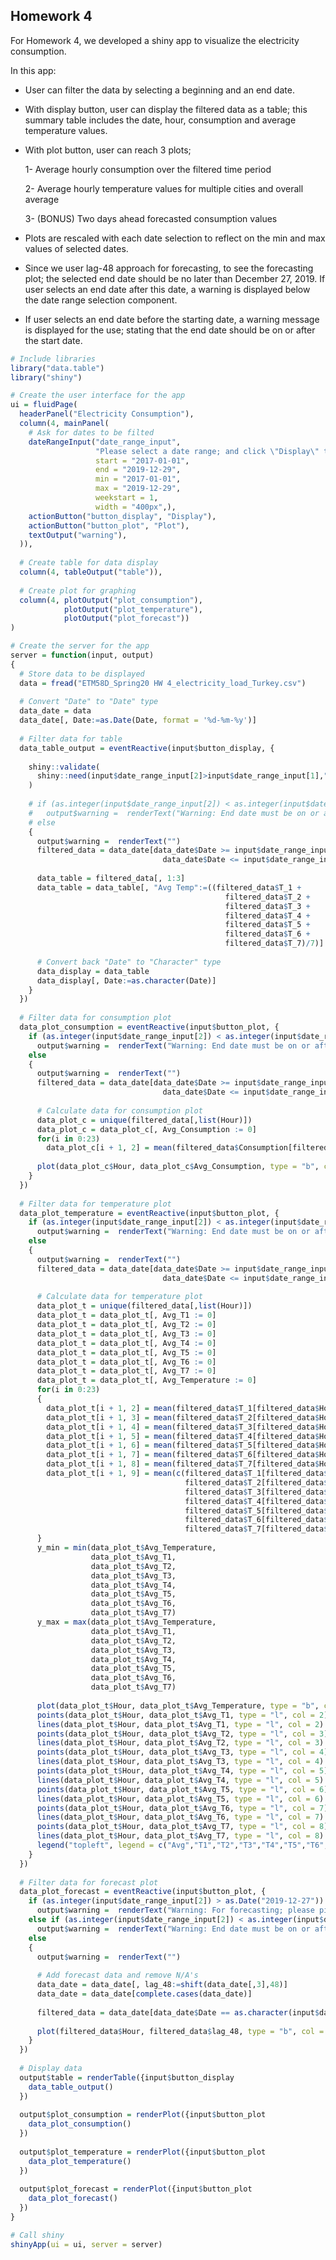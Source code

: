 ## Homework 4

For Homework 4, we developed a shiny app to visualize the electricity consumption. 

In this app:

- User can filter the data by selecting a beginning and an end date.

- With display button, user can display the filtered data as a table; this summary table includes the date, hour, consumption and average temperature values.

- With plot button, user can reach 3 plots; 
    
    1- Average hourly consumption over the filtered time period
    
    2- Average hourly temperature values for multiple cities and overall average
    
    3- (BONUS) Two days ahead forecasted consumption values

- Plots are rescaled with each date selection to reflect on the min and max values of selected dates. 

- Since we user lag-48 approach for forecasting, to see the forecasting plot; the selected end date should be no later than December 27, 2019. If user selects an end date after this date, a warning is displayed below the date range selection component. 

- If user selects an end date before the starting date, a warning message is displayed for the use; stating that the end date should be on or after the start date.

```{r}
# Include libraries
library("data.table")
library("shiny")

# Create the user interface for the app
ui = fluidPage(
  headerPanel("Electricity Consumption"),
  column(4, mainPanel(
    # Ask for dates to be filted
    dateRangeInput("date_range_input",
                   "Please select a date range; and click \"Display\" to see consumption and temperature values as a table, and click \"Plot\" to see the statistics of consumption and temperature as a plot. Please note that for forecasting plot; end date should be on or before December 27, 2019.",
                   start = "2017-01-01",
                   end = "2019-12-29",
                   min = "2017-01-01",
                   max = "2019-12-29",
                   weekstart = 1,
                   width = "400px",),
    actionButton("button_display", "Display"),
    actionButton("button_plot", "Plot"),
    textOutput("warning"),
  )),
  
  # Create table for data display
  column(4, tableOutput("table")),
  
  # Create plot for graphing
  column(4, plotOutput("plot_consumption"),
            plotOutput("plot_temperature"),
            plotOutput("plot_forecast"))
)

# Create the server for the app
server = function(input, output)
{
  # Store data to be displayed
  data = fread("ETM58D_Spring20 HW 4_electricity_load_Turkey.csv")
  
  # Convert "Date" to "Date" type
  data_date = data
  data_date[, Date:=as.Date(Date, format = '%d-%m-%y')]
  
  # Filter data for table
  data_table_output = eventReactive(input$button_display, {
    
    shiny::validate(
      shiny::need(input$date_range_input[2]>input$date_range_input[1],"Warning: End date must be on or after start date!")
    )
    
    # if (as.integer(input$date_range_input[2]) < as.integer(input$date_range_input[1]))
    #   output$warning =  renderText("Warning: End date must be on or after start date!")
    # else
    {
      output$warning =  renderText("")
      filtered_data = data_date[data_date$Date >= input$date_range_input[1] &
                                  data_date$Date <= input$date_range_input[2]]
      
      data_table = filtered_data[, 1:3]
      data_table = data_table[, "Avg Temp":=((filtered_data$T_1 +
                                                filtered_data$T_2 +
                                                filtered_data$T_3 +
                                                filtered_data$T_4 +
                                                filtered_data$T_5 +
                                                filtered_data$T_6 +
                                                filtered_data$T_7)/7)]
      
      # Convert back "Date" to "Character" type
      data_display = data_table
      data_display[, Date:=as.character(Date)]
    }
  })
  
  # Filter data for consumption plot
  data_plot_consumption = eventReactive(input$button_plot, {
    if (as.integer(input$date_range_input[2]) < as.integer(input$date_range_input[1]))
      output$warning =  renderText("Warning: End date must be on or after start date!")
    else
    {
      output$warning =  renderText("")
      filtered_data = data_date[data_date$Date >= input$date_range_input[1] &
                                  data_date$Date <= input$date_range_input[2]]
      
      # Calculate data for consumption plot
      data_plot_c = unique(filtered_data[,list(Hour)])
      data_plot_c = data_plot_c[, Avg_Consumption := 0]
      for(i in 0:23)
        data_plot_c[i + 1, 2] = mean(filtered_data$Consumption[filtered_data$Hour == i])
      
      plot(data_plot_c$Hour, data_plot_c$Avg_Consumption, type = "b", col = "blue", xlab = "Hours", ylab = "Average Consumption", main = "Consumption Plot")
    }
  })
  
  # Filter data for temperature plot
  data_plot_temperature = eventReactive(input$button_plot, {
    if (as.integer(input$date_range_input[2]) < as.integer(input$date_range_input[1]))
      output$warning =  renderText("Warning: End date must be on or after start date!")
    else
    {
      output$warning =  renderText("")
      filtered_data = data_date[data_date$Date >= input$date_range_input[1] &
                                  data_date$Date <= input$date_range_input[2]]
      
      # Calculate data for temperature plot
      data_plot_t = unique(filtered_data[,list(Hour)])
      data_plot_t = data_plot_t[, Avg_T1 := 0]
      data_plot_t = data_plot_t[, Avg_T2 := 0]
      data_plot_t = data_plot_t[, Avg_T3 := 0]
      data_plot_t = data_plot_t[, Avg_T4 := 0]
      data_plot_t = data_plot_t[, Avg_T5 := 0]
      data_plot_t = data_plot_t[, Avg_T6 := 0]
      data_plot_t = data_plot_t[, Avg_T7 := 0]
      data_plot_t = data_plot_t[, Avg_Temperature := 0]
      for(i in 0:23)
      {
        data_plot_t[i + 1, 2] = mean(filtered_data$T_1[filtered_data$Hour == i])
        data_plot_t[i + 1, 3] = mean(filtered_data$T_2[filtered_data$Hour == i])
        data_plot_t[i + 1, 4] = mean(filtered_data$T_3[filtered_data$Hour == i])
        data_plot_t[i + 1, 5] = mean(filtered_data$T_4[filtered_data$Hour == i])
        data_plot_t[i + 1, 6] = mean(filtered_data$T_5[filtered_data$Hour == i])
        data_plot_t[i + 1, 7] = mean(filtered_data$T_6[filtered_data$Hour == i])
        data_plot_t[i + 1, 8] = mean(filtered_data$T_7[filtered_data$Hour == i])
        data_plot_t[i + 1, 9] = mean(c(filtered_data$T_1[filtered_data$Hour == i],
                                       filtered_data$T_2[filtered_data$Hour == i],
                                       filtered_data$T_3[filtered_data$Hour == i],
                                       filtered_data$T_4[filtered_data$Hour == i],
                                       filtered_data$T_5[filtered_data$Hour == i],
                                       filtered_data$T_6[filtered_data$Hour == i],
                                       filtered_data$T_7[filtered_data$Hour == i]))
      }
      y_min = min(data_plot_t$Avg_Temperature,
                  data_plot_t$Avg_T1,
                  data_plot_t$Avg_T2,
                  data_plot_t$Avg_T3,
                  data_plot_t$Avg_T4,
                  data_plot_t$Avg_T5,
                  data_plot_t$Avg_T6,
                  data_plot_t$Avg_T7)
      y_max = max(data_plot_t$Avg_Temperature,
                  data_plot_t$Avg_T1,
                  data_plot_t$Avg_T2,
                  data_plot_t$Avg_T3,
                  data_plot_t$Avg_T4,
                  data_plot_t$Avg_T5,
                  data_plot_t$Avg_T6,
                  data_plot_t$Avg_T7)
      
      plot(data_plot_t$Hour, data_plot_t$Avg_Temperature, type = "b", col = 1, xlab = "Hours", ylab = "Average Temperature", main = "Temperature Plot", ylim = c(y_min, y_max))
      points(data_plot_t$Hour, data_plot_t$Avg_T1, type = "l", col = 2)
      lines(data_plot_t$Hour, data_plot_t$Avg_T1, type = "l", col = 2)
      points(data_plot_t$Hour, data_plot_t$Avg_T2, type = "l", col = 3)
      lines(data_plot_t$Hour, data_plot_t$Avg_T2, type = "l", col = 3)
      points(data_plot_t$Hour, data_plot_t$Avg_T3, type = "l", col = 4)
      lines(data_plot_t$Hour, data_plot_t$Avg_T3, type = "l", col = 4)
      points(data_plot_t$Hour, data_plot_t$Avg_T4, type = "l", col = 5)
      lines(data_plot_t$Hour, data_plot_t$Avg_T4, type = "l", col = 5)
      points(data_plot_t$Hour, data_plot_t$Avg_T5, type = "l", col = 6)
      lines(data_plot_t$Hour, data_plot_t$Avg_T5, type = "l", col = 6)
      points(data_plot_t$Hour, data_plot_t$Avg_T6, type = "l", col = 7)
      lines(data_plot_t$Hour, data_plot_t$Avg_T6, type = "l", col = 7)
      points(data_plot_t$Hour, data_plot_t$Avg_T7, type = "l", col = 8)
      lines(data_plot_t$Hour, data_plot_t$Avg_T7, type = "l", col = 8)
      legend("topleft", legend = c("Avg","T1","T2","T3","T4","T5","T6","T7"), col=1:8, pch=1)
    }
  })
  
  # Filter data for forecast plot
  data_plot_forecast = eventReactive(input$button_plot, {
    if (as.integer(input$date_range_input[2]) > as.Date("2019-12-27"))
      output$warning =  renderText("Warning: For forecasting; please pick a date on or before December 27, 2019!")
    else if (as.integer(input$date_range_input[2]) < as.integer(input$date_range_input[1]))
      output$warning =  renderText("Warning: End date must be on or after start date!")
    else
    {
      output$warning =  renderText("")
      
      # Add forecast data and remove N/A's
      data_date = data_date[, lag_48:=shift(data_date[,3],48)]
      data_date = data_date[complete.cases(data_date)]
      
      filtered_data = data_date[data_date$Date == as.character(input$date_range_input[2] + 2)]
      
      plot(filtered_data$Hour, filtered_data$lag_48, type = "b", col = "green", xlab = "Hours", ylab = "Forecast", main = "Lag 48 Forecast Plot")
    }
  })
  
  # Display data
  output$table = renderTable({input$button_display
    data_table_output()
  })
  
  output$plot_consumption = renderPlot({input$button_plot
    data_plot_consumption()
  })
  
  output$plot_temperature = renderPlot({input$button_plot
    data_plot_temperature()
  })
  
  output$plot_forecast = renderPlot({input$button_plot
    data_plot_forecast()
  })
}

# Call shiny
shinyApp(ui = ui, server = server)
```
